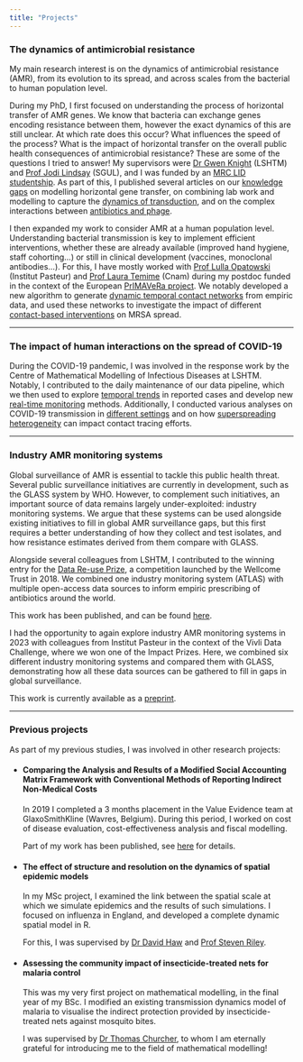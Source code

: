 ```yaml
---
title: "Projects"
---
```


### **The dynamics of antimicrobial resistance**

My main research interest is on the dynamics of antimicrobial resistance (AMR), from its evolution to its spread, and across scales from the bacterial to human population level.

During my PhD, I first focused on understanding the process of horizontal transfer of AMR genes.
We know that bacteria can exchange genes encoding resistance between them, however the exact dynamics of this are still unclear. At which rate does this occur? What influences the speed of the process? What is the impact of horizontal transfer on the overall public health consequences of antimicrobial resistance? These are some of the questions I tried to answer!
My supervisors were [Dr Gwen Knight](https://gwenknight.github.io/) (LSHTM) and [Prof Jodi Lindsay](https://www.sgul.ac.uk/profiles/jodi-lindsay) (SGUL), and I was funded by an [MRC LID studentship](http://mrc-lid.lshtm.ac.uk/).
As part of this, I published several articles on our [knowledge gaps](./papers/jrsocint_hgt.pdf) on modelling horizontal gene transfer, on combining lab work and modelling to capture the [dynamics of transduction](./papers/msys_transduction.pdf), and on the complex interactions between [antibiotics and phage](./papers/pcomp_transduction.pdf).

I then expanded my work to consider AMR at a human population level. Understanding bacterial transmission is key to implement efficient interventions, whether these are already available (improved hand hygiene, staff cohorting...) or still in clinical development (vaccines, monoclonal antibodies...).
For this, I have mostly worked with [Prof Lulla Opatowski](https://research.pasteur.fr/en/member/lulla-opatowski/) (Institut Pasteur) and [Prof Laura Temime](https://mesurs.cnam.fr/laboratoire-mesurs/laura-temime--1398722.kjsp#/) (Cnam) during my postdoc funded in the context of the European [PrIMAVeRa project](https://www.primavera-amr.eu/).
We notably developed a new algorithm to generate [dynamic temporal contact networks](./papers/medrxiv_algo.pdf) from empiric data, and used these networks to investigate the impact of different [contact-based interventions](./papers/medrxiv_ctc.pdf) on MRSA spread.


***


### **The impact of human interactions on the spread of COVID-19**

During the COVID-19 pandemic, I was involved in the response work by the Centre of Mathematical Modelling of Infectious Diseases at LSHTM. Notably, I contributed to the daily maintenance of our data pipeline, which we then used to explore [temporal trends](./papers/scirep_nhs.pdf) in reported cases and develop new [real-time monitoring](./papers/philb_autotrend.pdf)  methods. Additionally, I conducted various analyses on COVID-19 transmission in [different settings](./papers/wor_setting.pdf) and on how [superspreading heterogeneity](./papers/wor_contact_tracing.pdf) can impact contact tracing efforts.



***


### **Industry AMR monitoring systems**

Global surveillance of AMR is essential to tackle this public health threat. Several public surveillance initiatives are currently in development, such as the GLASS system by WHO. However, to complement such initiatives, an important source of data remains largely under-exploited: industry monitoring systems. We argue that these systems can be used alongside existing initiatives to fill in global AMR surveillance gaps, but this first requires a better understanding of how they collect and test isolates, and how resistance estimates derived from them compare with GLASS.

Alongside several colleagues from LSHTM, I contributed to the winning entry for the [Data Re-use Prize](https://wellcome.ac.uk/news/new-data-re-use-prizes-help-unlock-value-research), a competition launched by the Wellcome Trust in 2018.
We combined one industry monitoring system (ATLAS) with multiple open-access data sources to inform empiric prescribing of antibiotics around the world.

This work has been published, and can be found [here](./papers/wor_empiric.pdf).

I had the opportunity to again explore industry AMR monitoring systems in 2023 with colleagues from Institut Pasteur in the context of the Vivli Data Challenge, where we won one of the Impact Prizes.
Here, we combined six different industry monitoring systems and compared them with GLASS, demonstrating how all these data sources can be gathered to fill in gaps in global surveillance.

This work is currently available as a [preprint](./papers/medrxiv_compare.pdf).


***


### **Previous projects**

As part of my previous studies, I was involved in other research projects:

* #### Comparing the Analysis and Results of a Modified Social Accounting Matrix Framework with Conventional Methods of Reporting Indirect Non-Medical Costs
In 2019 I completed a 3 months placement in the Value Evidence team at GlaxoSmithKline (Wavres, Belgium). During this period, I worked on cost of disease evaluation, cost-effectiveness analysis and fiscal modelling.

    Part of my work has been published, see [here](./papers/pheco_sam.pdf) for details.

* #### The effect of structure and resolution on the dynamics of spatial epidemic models
In my MSc project, I examined the link between the spatial scale at which we simulate epidemics and the results of such simulations. I focused on influenza in England, and developed a complete dynamic spatial model in R.

    For this, I was supervised by [Dr David Haw](https://www.imperial.ac.uk/people/d.haw) and [Prof Steven Riley](https://www.imperial.ac.uk/people/s.riley).

* #### Assessing the community impact of insecticide-treated nets for malaria control
This was my very first project on mathematical modelling, in the final year of my BSc. I modified an existing transmission dynamics model of malaria to visualise the indirect protection provided by insecticide-treated nets against mosquito bites.

    I was supervised by [Dr Thomas Churcher](https://www.imperial.ac.uk/people/thomas.churcher), to whom I am eternally grateful for introducing me to the field of mathematical modelling!

